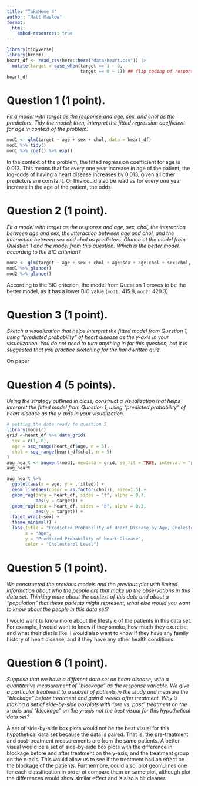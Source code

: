 ```yaml
---
title: "TakeHome 4"
author: "Matt Maslow"
format: 
  html:
    embed-resources: true
---
```




```r
library(tidyverse)
library(broom)
heart_df <- read_csv(here::here("data/heart.csv")) |>
  mutate(target = case_when(target == 1 ~ 0,
                            target == 0 ~ 1)) ## flip coding of response
heart_df
```

# Question 1 (1 point). 
*Fit a model with target as the response and age, sex, and chol as the predictors. Tidy the model; then, interpret the fitted regression coefficient for age in context of the problem.*

```r
mod1 <- glm(target ~ age + sex + chol, data = heart_df)
mod1 %>% tidy()
mod1 %>% coef() %>% exp()
```

In the context of the problem, the fitted regression coefficient for age is 0.013. This means that for every one year increase in age of the patient, the log-odds of having a heart disease increases by 0.013, given all other predictors are constant. Or this could also be read as for every one year increase in the age of the patient, the odds



# Question 2 (1 point). 
*Fit a model with target as the response and age, sex, chol, the interaction between age and sex, the interaction between age and chol, and the interaction between sex and chol as predictors. Glance at the model from Question 1 and the model from this question. Which is the better model, according to the BIC criterion?*

```r
mod2 <- glm(target ~ age + sex + chol + age:sex + age:chol + sex:chol, data = heart_df)
mod1 %>% glance()
mod2 %>% glance()
```

According to the BIC criterion, the model from Question 1 proves to be the better model, as it has a lower BIC value (`mod1:` 415.8, `mod2:` 429.3).


# Question 3 (1 point). 
*Sketch a visualization that helps interpret the fitted model from Question 1, using “predicted probability” of heart disease as the y-axis in your visualization. You do not need to turn anything in for this question, but it is suggested that you practice sketching for the handwritten quiz.*

On paper


# Question 4 (5 points). 
*Using the strategy outlined in class, construct a visualization that helps interpret the fitted model from Question 1, using “predicted probability” of heart disease as the y-axis in your visualization.*

```r
# getting the data ready fo question 5
library(modelr)
grid <-heart_df %>% data_grid(
  sex = c(1, 0),
  age = seq_range(heart_df$age, n = 5),
  chol = seq_range(heart_df$chol, n = 5)
)
aug_heart <- augment(mod1, newdata = grid, se_fit = TRUE, interval = "prediction")
aug_heart
```
```r
aug_heart %>%
  ggplot(aes(x = age, y = .fitted)) +
  geom_line(aes(color = as.factor(chol)), size=1.5) +
  geom_rug(data = heart_df, sides = "t", alpha = 0.3,
           aes(y = target)) +
  geom_rug(data = heart_df, sides = "b", alpha = 0.3,
           aes(y = target)) +
  facet_wrap(~sex) +
  theme_minimal() +
  labs(title = "Predicted Probability of Heart Disease by Age, Cholesterol, and Sex",
       x = "Age",
       y = "Predicted Probability of Heart Disease",
       color = "Cholesterol Level")
```


# Question 5 (1 point). 
*We constructed the previous models and the previous plot with limited information about who the people are that make up the observations in this data set. Thinking more about the context of this data and about a “population” that these patients might represent, what else would you want to know about the people in this data set?*

I would want to know more about the lifestyle of the patients in this data set. For example, I would want to know if they smoke, how much they exercise, and what their diet is like. I would also want to know if they have any family history of heart disease, and if they have any other health conditions.


# Question 6 (1 point). 
*Suppose that we have a different data set on heart disease, with a quantitative measurement of “blockage” as the response variable. We give a particular treatment to a subset of patients in the study and measure the “blockage” before treatment and gain 6 weeks after treatment. Why is making a set of side-by-side boxplots with “pre vs. post” treatment on the x-axis and “blockage” on the y-axis not the best visual for this hypothetical data set?*

A set of side-by-side box plots would not be the best visual for this hypothetical data set because the data is paired. That is, the pre-treatment and post-treatment measurements are from the same patients. A better visual would be a set of side-by-side box plots with the difference in blockage before and after treatment on the y-axis, and the treatment group on the x-axis. This would allow us to see if the treatment had an effect on the blockage of the patients. Furthermore, could also, plot geom_lines one for each classification in order ot compare them on same plot, although plot the differences would show similar effect and is also a bit cleaner.











